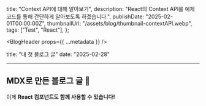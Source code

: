   title: "Context API에 대해 알아보기",
  description:
    "React의 Context API를 예제 코드를 통해 간단하게 알아보도록 하겠습니다.",
  publishDate: "2025-02-01T00:00:00Z",
  thumbnailUrl: "/assets/blog/thumbnail-contextAPI.webp",
  tags: ["Test", "React"],
};

<BlogHeader props={{ ...metadata }} />

<article className="blog-content-article">

title: "내 첫 블로그 글"
date: "2025-02-28"

---

# MDX로 만든 블로그 글 🚀

이제 **React 컴포넌트도 함께 사용할 수 있습니다!**

</article>
